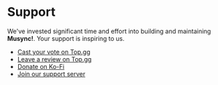# Support

We've invested significant time and effort into building and maintaining **Musync!**. Your support is inspiring to us.

- [Cast your vote on Top.gg](https://top.gg/bot/1182507989576458352/vote)
- [Leave a review on Top.gg](https://top.gg/bot/1182507989576458352#reviews)
- [Donate on Ko-Fi](https://ko-fi.com/sinnedpenguin)
- [Join our support server](https://discord.com/invite/yQxpgFdC6n)
